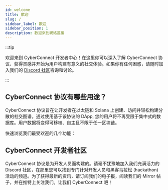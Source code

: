 ```yaml
---
id: welcome
title: 歡迎
slug: /
sidebar_label: 歡迎
sidebar_position: 1
description: 歡迎來到網絡連接
---
```


:::tip

欢迎来到 CyberConnect 开发者中心！在这里你可以深入了解 CyberConnect 协议、获得灵感并开始为用户构建有意义的社交体验。如果你有任何困惑，请随时加入我们的 [Discord 社区](https://discord.com/invite/cUc8VRGmPs)咨询和讨论。

:::

## CyberConnect 协议有哪些用途？

CyberConnect 协议旨在让开发者在以太链和 Solana 上创建、访问并轻松构建分散的社交图谱。通过使用基于该协议的 DApp, 您的用户将不再受限于集中式的数据库。用户数据将变得可移植、自主且不限于任一区块链。

快速浏览我们最受欢迎的几个功能：


<FeatureCards />

## CyberConnect 开发者社区

CyberConnect 协议是为开发人员而构建的。请毫不犹豫地加入我们充满活力的 Discord 社区，在那里您可以找到专门针对开发人员和黑客马拉松 (hackathon) 活动的频道。为了获得最新的资讯，请订阅我们的电子报，阅读我们的 Mirror 帖子，并在推特上关注我们。让我们 CyberConnect 吧！
